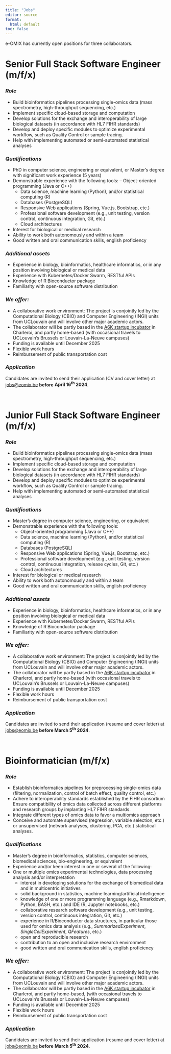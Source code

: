 ```yaml
---
title: "Jobs"
editor: source
format: 
  html: default
toc: false
---
```


e-OMIX has currently open positions for three collaborators.

# **Senior Full Stack Software Engineer (m/f/x)**

### *Role*

-   Build bioinformatics pipelines processing single-omics data (mass spectrometry, high-throughput sequencing, etc.)
-   Implement specific cloud-based storage and computation
-   Develop solutions for the exchange and interoperability of large biological datasets (in accordance with HL7 FIHR standards)
-   Develop and deploy specific modules to optimize experimental workflow, such as Quality Control or sample tracing.
-   Help with implementing automated or semi-automated statistical analyses

### *Qualifications*

-   PhD in computer science, engineering or equivalent, or Master's degree with significant work experience (5 years)
-   Demonstrable experience with the following tools: -- Object-oriented programming (Java or C++)
    -   Data science, machine learning (Python), and/or statistical computing (R)
    -   Databases (PostgreSQL)
    -   Responsive Web applications (Spring, Vue.js, Bootstrap, etc.)
    -   Professional software development (e.g., unit testing, version control, continuous integration, Git, etc.)
    -   Cloud architectures
-   Interest for biological or medical research
-   Ability to work both autonomously and within a team
-   Good written and oral communication skills, english proficiency

### *Additional assets*

-   Experience in biology, bioinformatics, healthcare informatics, or in any position involving biological or medical data
-   Experience with Kubernetes/Docker Swarm, RESTful APIs
-   Knowledge of R Bioconductor package
-   Familiarity with open-source software distribution

### *We offer:*

-   A collaborative work environment: The project is conjointly led by the Computational Biology (CBIO) and Computer Engineering (INGI) units from UCLouvain and will involve other major academic actors.
-   The collaborator will be partly based in the [A6K startup incubator](https://www.a6k.be "A6K") in Charleroi, and partly home-based (with occasional travels to UCLouvain's Brussels or Louvain-La-Neuve campuses)
-   Funding is available until December 2025
-   Flexible work hours
-   Reimbursement of public transportation cost

### *Application*

Candidates are invited to send their application (CV and cover letter) at [jobs\@eomix.be](mailto:jobs@eomix.be) **before** **April 16^th^ 2024**.



\

# **Junior Full Stack Software Engineer (m/f/x)**

### *Role*

-   Build bioinformatics pipelines processing single-omics data (mass spectrometry, high-throughput sequencing, etc.)
-   Implement specific cloud-based storage and computation
-   Develop solutions for the exchange and interoperability of large biological datasets (in accordance with HL7 FIHR standards)
-   Develop and deploy specific modules to optimize experimental workflow, such as Quality Control or sample tracing.
-   Help with implementing automated or semi-automated statistical analyses

### *Qualifications*

-   Master's degree in computer science, engineering, or equivalent
-   Demonstrable experience with the following tools:
    -   Object-oriented programming (Java or C++)
    -   Data science, machine learning (Python), and/or statistical computing (R)
    -   Databases (PostgreSQL)
    -   Responsive Web applications (Spring, Vue.js, Bootstrap, etc.)
    -   Professional software development (e.g., unit testing, version control, continuous integration, release cycles, Git, etc.)
    -   Cloud architectures
-   Interest for biological or medical research
-   Ability to work both autonomously and within a team
-   Good written and oral communication skills, english proficiency

### *Additional assets*

-   Experience in biology, bioinformatics, healthcare informatics, or in any position involving biological or medical data
-   Experience with Kubernetes/Docker Swarm, RESTful APIs
-   Knowledge of R Bioconductor package
-   Familiarity with open-source software distribution

### *We offer:*

-   A collaborative work environment: The project is conjointly led by the Computational Biology (CBIO) and Computer Engineering (INGI) units from UCLouvain and will involve other major academic actors.
-   The collaborator will be partly based in the [A6K startup incubator](https://www.a6k.be "A6K") in Charleroi, and partly home-based (with occasional travels to UCLouvain's Brussels or Louvain-La-Neuve campuses)
-   Funding is available until December 2025
-   Flexible work hours
-   Reimbursement of public transportation cost

### *Application*

Candidates are invited to send their application (resume and cover letter) at [jobs\@eomix.be](mailto:jobs@eomix.be) **before March 5^th^ 2024**.



\

# **Bioinformatician (m/f/x)**

### *Role*

-   Establish bioinformatics pipelines for preprocessing single-omics data (filtering, normalization, control of batch effect, quality control, etc.)
-   Adhere to interoperability standards established by the FIHR consortium Ensure compatibility of omics data collected across different platforms and research groups by implanting HL7 FIHR standards.
-   Integrate different types of omics data to favor a multiomics approach
-   Conceive and automate supervised (regression, variable selection, etc.) or unsupervised (network analyses, clustering, PCA, etc.) statistical analyses.

### *Qualifications*

-   Master's degree in bioinformatics, statistics, computer sciences, biomedical sciences, bio-engineering, or equivalent
-   Experience and/or keen interest in one or several of the following:
-   One or multiple omics experimental technologies, data processing analysis and/or interpretation
    -   interest in developing solutions for the exchange of biomedical data and in multicentric initiatives
    -   solid background in statistics, machine learning/artificial intelligence
    -   knowledge of one or more programming language (e.g., Rmarkdown, Python, BASH, etc.) and IDE (R, Jupyter notebooks, etc.)
    -   collaborative research software development (e.g., unit testing, version control, continuous integration, Git, etc.)
    -   experience in R/Bioconductor data structures, in particular those used for omics data analysis (e.g., *SummarizedExperiment*, *SingleCellExperiment*, *QFeatures*, etc.)
    -   open and reproducible research
    -   contribution to an open and inclusive research environment
    -   good written and oral communication skills, english proficiency

### *We offer:*

-   A collaborative work environment: The project is conjointly led by the Computational Biology (CBIO) and Computer Engineering (INGI) units from UCLouvain and will involve other major academic actors.
-   The collaborator will be partly based in the [A6K startup incubator](https://www.a6k.be "A6K") in Charleroi, and partly home-based, (with occasional travels to UCLouvain's Brussels or Louvain-La-Neuve campuses)
-   Funding is available until December 2025
-   Flexible work hours
-   Reimbursement of public transportation cost

### *Application*

Candidates are invited to send their application (resume and cover letter) at [jobs\@eomix.be](mailto:jobs@eomix.be) **before** **March 5^th^ 2024**.


